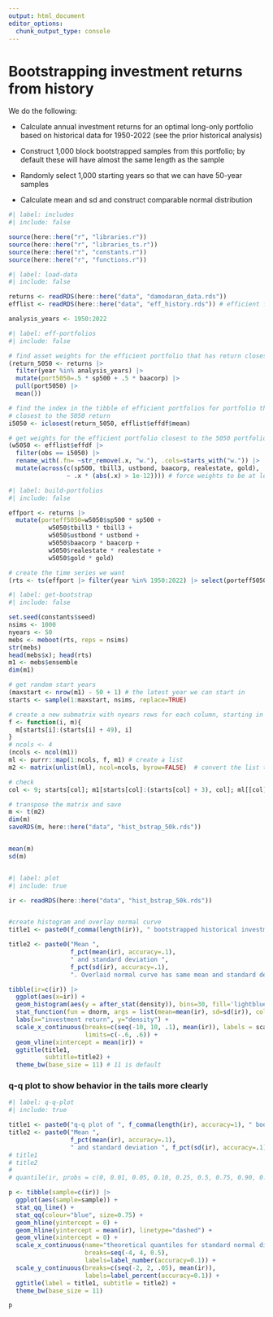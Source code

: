 ```yaml
---
output: html_document
editor_options: 
  chunk_output_type: console
---
```

# Bootstrapping investment returns from history

We do the following:

-   Calculate annual investment returns for an optimal long-only portfolio based on historical data for 1950-2022 (see the prior historical analysis)

-   Construct 1,000 block bootstrapped samples from this portfolio; by default these will have almost the same length as the sample

-   Randomly select 1,000 starting years so that we can have 50-year samples

-   Calculate mean and sd and construct comparable normal distribution



```r
#| label: includes
#| include: false

source(here::here("r", "libraries.r"))
source(here::here("r", "libraries_ts.r"))
source(here::here("r", "constants.r"))
source(here::here("r", "functions.r"))

```


```r
#| label: load-data
#| include: false

returns <- readRDS(here::here("data", "damodaran_data.rds"))
efflist <- readRDS(here::here("data", "eff_history.rds")) # efficient frontier, 1950-2022

analysis_years <- 1950:2022

```


```r
#| label: eff-portfolios
#| include: false

# find asset weights for the efficient portfolio that has return closest to the 50-50 portfolio
(return_5050 <- returns |> 
  filter(year %in% analysis_years) |> 
  mutate(port5050=.5 * sp500 + .5 * baacorp) |> 
  pull(port5050) |> 
  mean())

# find the index in the tibble of efficient portfolios for portfolio that has return
# closest to the 5050 return
i5050 <- iclosest(return_5050, efflist$effdf$mean)

# get weights for the efficient portfolio closest to the 5050 portfolio
(w5050 <- efflist$effdf |> 
  filter(obs == i5050) |> 
  rename_with(.fn= ~str_remove(.x, "w."), .cols=starts_with("w.")) |> 
  mutate(across(c(sp500, tbill3, ustbond, baacorp, realestate, gold),
                ~ .x * (abs(.x) > 1e-12)))) # force weights to be at least 1e-12, else zero

```


```r
#| label: build-portfolios
#| include: false

effport <- returns |> 
  mutate(porteff5050=w5050$sp500 * sp500 +
           w5050$tbill3 * tbill3 +
           w5050$ustbond * ustbond +
           w5050$baacorp * baacorp +
           w5050$realestate * realestate +
           w5050$gold * gold)

# create the time series we want
(rts <- ts(effport |> filter(year %in% 1950:2022) |> select(porteff5050)))

```


```r
#| label: get-bootstrap
#| include: false

set.seed(constants$seed)
nsims <- 1000
nyears <- 50
mebs <- meboot(rts, reps = nsims)
str(mebs)
head(mebs$x); head(rts)
m1 <- mebs$ensemble
dim(m1)

# get random start years
(maxstart <- nrow(m1) - 50 + 1) # the latest year we can start in
starts <- sample(1:maxstart, nsims, replace=TRUE)

# create a new submatrix with nyears rows for each column, starting in the random year
f <- function(i, m){
  m[starts[i]:(starts[i] + 49), i]
}
# ncols <- 4
(ncols <- ncol(m1))
ml <- purrr::map(1:ncols, f, m1) # create a list
m2 <- matrix(unlist(ml), ncol=ncols, byrow=FALSE)  # convert the list to a matrix

# check
col <- 9; starts[col]; m1[starts[col]:(starts[col] + 3), col]; ml[[col]]; m2[, col]

# transpose the matrix and save
m <- t(m2)
dim(m)
saveRDS(m, here::here("data", "hist_bstrap_50k.rds"))


mean(m)
sd(m)



```


```r
#| label: plot
#| include: true

ir <- readRDS(here::here("data", "hist_bstrap_50k.rds"))


#create histogram and overlay normal curve
title1 <- paste0(f_comma(length(ir)), " bootstrapped historical investment returns from efficient long portfolio")

title2 <- paste0("Mean ",
                 f_pct(mean(ir), accuracy=.1),
                 " and standard deviation ",
                 f_pct(sd(ir), accuracy=.1),
                 ". Overlaid normal curve has same mean and standard deviation.")

tibble(ir=c(ir)) |> 
  ggplot(aes(x=ir)) +
  geom_histogram(aes(y = after_stat(density)), bins=30, fill='lightblue', col='grey90') +
  stat_function(fun = dnorm, args = list(mean=mean(ir), sd=sd(ir)), col="black") +
  labs(x="investment return", y="density") +
  scale_x_continuous(breaks=c(seq(-10, 10, .1), mean(ir)), labels = scales::label_percent(accuracy=.1),
                     limits=c(-.6, .6)) +
  geom_vline(xintercept = mean(ir)) +
  ggtitle(title1,
          subtitle=title2) +
  theme_bw(base_size = 11) # 11 is default


```




### q-q plot to show behavior in the tails more clearly


```r
#| label: q-q-plot
#| include: true

title1 <- paste0("q-q plot of ", f_comma(length(ir), accuracy=1), " bootstrapped historical investment returns")
title2 <- paste0("Mean ",
                 f_pct(mean(ir), accuracy=.1), 
                 " and standard deviation ", f_pct(sd(ir), accuracy=.1))
# title1
# title2
# 
# quantile(ir, probs = c(0, 0.01, 0.05, 0.10, 0.25, 0.5, 0.75, 0.90, 0.95, 0.99, 1))

p <- tibble(sample=c(ir)) |> 
  ggplot(aes(sample=sample)) +
  stat_qq_line() + 
  stat_qq(colour="blue", size=0.75) +
  geom_hline(yintercept = 0) +
  geom_hline(yintercept = mean(ir), linetype="dashed") +
  geom_vline(xintercept = 0) +
  scale_x_continuous(name="theoretical quantiles for standard normal distribution",
                     breaks=seq(-4, 4, 0.5),
                     labels=label_number(accuracy=0.1)) +
  scale_y_continuous(breaks=c(seq(-2, 2, .05), mean(ir)),
                     labels=label_percent(accuracy=0.1)) +
  ggtitle(label = title1, subtitle = title2) +
  theme_bw(base_size = 11)

p


```







